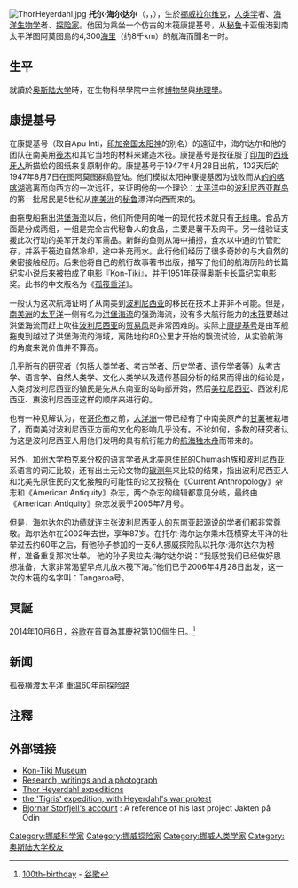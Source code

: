 {{NoteTA	
|T=zh-cn:托尔·海尔达尔;zh-tw:索爾·海爾達;
|1=zh-cn:托尔·海尔达尔;zh-tw:索爾·海爾達;
|2=zh-cn:海尔达尔;zh-tw:海爾達;}}

[[File:ThorHeyerdahl.jpg|right]]
'''托尔·海尔达尔'''（{{lang-no|Thor Heyerdahl}}，{{IPA-no|tuːr hæiːərdɑːl}}，{{bd|1914年|10月6日|2002年|4月18日|catIdx=Heyerdah, Thor}}），生於[[挪威|挪威]][[拉尔维克|拉尔维克]]，[[人类学|人类学]]者、[[海洋生物学|海洋生物学]]者、[[探险家|探险家]]。他因为乘坐一个仿古的木筏康提基号，从[[秘鲁|秘鲁]]卡亚俄港到南太平洋图阿莫图島的4,300[[海里|海里]]（约8千km）的航海而聞名一时。

==生平==
就讀於[[奥斯陆大学|奥斯陆大学]]時，在生物科學學院中主修[[博物學|博物學]]與[[地理學|地理學]]。

==康提基号==
在康提基号（取自Apu Inti，[[印加帝国|印加帝国]][[太阳神|太阳神]]的别名）的遠征中，海尔达尔和他的团队在南美用[[筏木|筏木]]和其它当地的材料来建造木筏。康提基号是按征服了[[印加|印加]]的[[西班牙人|西班牙人]]所描绘的图纸来复原制作的。康提基号于1947年4月28日出航，102天后的1947年8月7日在图阿莫图群島登陆。他们模拟太阳神康提基因为战败而从[[的的喀喀湖|的的喀喀湖]]逃离而向西方的一次远征，来证明他的一个理论：[[太平洋|太平洋]]中的[[波利尼西亚群岛|波利尼西亚群岛]]的第一批居民是5世纪从[[南美洲|南美洲]]的[[秘鲁|秘鲁]]漂洋向西而来的。

由拖曳船拖出[[洪堡海流|洪堡海流]]以后，他们所使用的唯一的现代技术就只有[[无线电|无线电]]。食品方面是分成两组，一组是完全古代秘鲁人的食品，主要是薯干及肉干。另一组验证支援此次行动的美军开发的军需品。新鲜的鱼则从海中捕捞，食水以中通的竹管贮存，并系于筏边自然冷却，途中补充雨水。此行他们经历了很多奇妙的与大自然的亲密接触经历。后来他将自己的航行故事著书出版，描写了他们的航海历险的长篇纪实小说后来被拍成了电影『Kon-Tiki』，并于1951年获得[[奥斯卡|奥斯卡]]长篇纪实电影奖。此书的中文版名为《[[孤筏重洋|孤筏重洋]]》。

一般认为这次航海证明了从南美到[[波利尼西亚|波利尼西亚]]的移民在技术上并非不可能。但是，[[南美洲|南美洲]]的[[太平洋|太平洋]]一侧有名为[[洪堡海流|洪堡海流]]的强劲海流，没有多大航行能力的[[木筏|木筏]]要越过洪堡海流而赶上吹往[[波利尼西亚|波利尼西亚]]的[[贸易风|贸易风]]是非常困难的。实际上[[康提基号|康提基号]]是由军舰拖曳到越过了洪堡海流的海域，离陆地约80公里才开始的飘流试验，从实验航海的角度来说价值并不算高。

几乎所有的研究者（包括人类学者、考古学者、历史学者、遗传学者等）从考古学、语言学、自然人类学、文化人类学以及遗传基因分析的结果而得出的结论是，人类对波利尼西亚的殖民是先从东南亚的岛屿部开始，然后[[美拉尼西亚|美拉尼西亚]]、西波利尼西亚、東波利尼西亚这样的顺序来进行的。

也有一种见解认为，在[[哥伦布|哥伦布]]之前，[[大洋洲|大洋洲]]一带已经有了中南美原产的[[甘薯|甘薯]]被栽培了，而南美对波利尼西亚方面的文化的影响几乎没有。不论如何，多数的研究者认为这是波利尼西亚人用他们发明的具有航行能力的[[航海独木舟|航海独木舟]]而带来的。

另外，[[加州大学柏克莱分校|加州大学柏克莱分校]]的语言学者从北美原住民的Chumash族和波利尼西亚系语言的词汇比较，还有出土无论文物的[[放射性碳定年法|碳测年]]来比较的结果，指出波利尼西亚人和北美先原住民的文化接触的可能性的论文投稿在《Current Anthropology》杂志和《American Antiquity》杂志，两个杂志的编辑都意见分岐，最终由《American Antiquity》杂志发表于2005年7月号。

但是，海尔达尔的功绩就连主张波利尼西亚人的东南亚起源说的学者们都非常尊敬。海尔达尔在2002年去世，享年87岁。在托尔·海尔达尔乘木筏横穿太平洋的壮举过去约60年之后，有他孙子参加的一支6人挪威探险队以托尔·海尔达尔为榜样，准备重复那次壮举。 他的孙子奥拉夫·海尔达尔说：“我感觉我们已经做好思想准备，大家非常渴望早点儿放木筏下海。”他们已于2006年4月28日出发，这一次的木筏的名字叫：Tangaroa号。

== 冥誕 ==
2014年10月6日，[[谷歌|谷歌]]在首頁為其慶祝第100個生日。<ref>[https://www.google.com/doodles/thor-heyerdahls-100th-birthday 100th-birthday] {{Wayback|url=https://www.google.com/doodles/thor-heyerdahls-100th-birthday |date=20210308031036 }} - [[谷歌|谷歌]]{{eo}}{{en}}{{zh}}</ref>

==新闻==
[http://news.xinhuanet.com/video/2006-04/30/content_4494006.htm 孤筏横渡太平洋 重温60年前探险路] {{Wayback|url=http://news.xinhuanet.com/video/2006-04/30/content_4494006.htm |date=20170326050043 }}

==注釋==
{{reflist}}

== 外部链接 ==
{{commonscat|Thor_Heyerdahl}}
* [http://www.kon-tiki.no/ Kon-Tiki Museum] {{Wayback|url=http://www.kon-tiki.no/ |date=20200526155554 }}
* [http://www.plu.edu/~ryandp/thor.html Research, writings and a photograph] {{Wayback|url=http://www.plu.edu/~ryandp/thor.html |date=20121116055202 }}
* [http://www.greatdreams.com/thor.htm Thor Heyerdahl expeditions] {{Wayback|url=http://www.greatdreams.com/thor.htm |date=20170503072029 }}
* [http://www.azer.com/aiweb/categories/magazine/ai111_folder/111_articles/111_heyerdahl_tigris.html the 'Tigris' expedition, with Heyerdahl's war protest] {{Wayback|url=http://www.azer.com/aiweb/categories/magazine/ai111_folder/111_articles/111_heyerdahl_tigris.html |date=20210224052045 }}
* [http://www.azer.com/aiweb/categories/magazine/ai102_folder/102_articles/102_heyerdahl_storfjell.html Bjornar Storfjell's account] {{Wayback|url=http://www.azer.com/aiweb/categories/magazine/ai102_folder/102_articles/102_heyerdahl_storfjell.html |date=20200714073457 }}: A reference of his last project Jakten på Odin

{{Authority control}}
{{DEFAULTSORT:Heyerdahl, Thor}}
[[Category:挪威科学家|Category:挪威科学家]]
[[Category:挪威探险家|Category:挪威探险家]]
[[Category:挪威人类学家|Category:挪威人类学家]]
[[Category:奥斯陆大学校友|Category:奥斯陆大学校友]]
